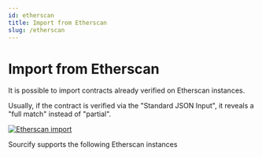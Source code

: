 ```yaml
---
id: etherscan
title: Import from Etherscan
slug: /etherscan
---
```


# Import from Etherscan


It is possible to import contracts already verified on Etherscan instances.

Usually, if the contract is verified via the "Standard JSON Input", it reveals a "full match" instead of "partial".

[![Etherscan import](./etherscanScreenshot.png)](./etherscanScreenshot.png)

Sourcify supports the following Etherscan instances

<EtherscanInstances />
